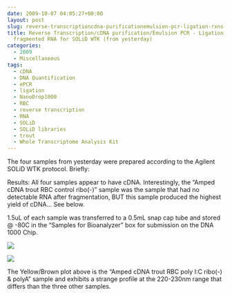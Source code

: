 ```yaml
---
date: 2009-10-07 04:05:27+00:00
layout: post
slug: reverse-transcriptioncdna-purificationemulsion-pcr-ligation-rxns-of-trout-fragmented-rna-for-solid-wtk-from-yesterday
title: Reverse Transcription/cDNA purification/Emulsion PCR - Ligation rxns of trout
  fragmented RNA for SOLiD WTK (from yesterday)
categories:
  - 2009
  - Miscellaneous
tags:
  - cDNA
  - DNA Quantification
  - ePCR
  - ligation
  - NanoDrop1000
  - RBC
  - reverse transcription
  - RNA
  - SOLiD
  - SOLiD libraries
  - trout
  - Whole Transcriptome Analysis Kit
---
```


The four samples from yesterday were prepared according to the Agilent SOLiD WTK protocol. Briefly:





Results: All four samples appear to have cDNA. Interestingly, the "Amped cDNA trout RBC control ribo(-)" sample was the sample that had no detectable RNA after fragmentation, BUT this sample produced the highest yield of cDNA... See below.

1.5uL of each sample was transferred to a 0.5mL snap cap tube and stored @ -80C in the "Samples for Bioanalyzer" box for submission on the DNA 1000 Chip.

![](https://eagle.fish.washington.edu/Arabidopsis/20091006%20LT%20RBC%20amped%20cDNA%20SJW-01.jpg)

![](https://eagle.fish.washington.edu/Arabidopsis/20091006%20LT%20RBC%20amped%20cDNA%20SJW-02.jpg)

The Yellow/Brown plot above is the "Amped cDNA trout RBC poly I:C ribo(-) & polyA" sample and exhibits a strange profile at the 220-230nm range that differs than the three other samples.
